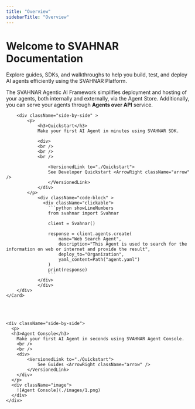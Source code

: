 ```yaml
---
title: "Overview"
sidebarTitle: "Overview"
---
```



# Welcome to SVAHNAR Documentation

Explore guides, SDKs, and walkthroughs to help you build, test, and deploy AI agents efficiently using the SVAHNAR Platform.

The SVAHNAR Agentic AI Framework simplifies deployment and hosting of your agents, both internally and externally, via the Agent Store. Additionally, you can serve your agents through **Agents over API** service.



<div className="gallery">    
    <Card link="./Quickstart">

        <div className="side-by-side" >
            <p>
                <h3>Quickstart</h3>
                Make your first AI Agent in minutes using SVAHNAR SDK.
            
                <div>
                <br />
                <br />
                <br />

                    <VersionedLink to="./Quickstart">
                    See Developer Quickstart <ArrowRight className="arrow" />
                    </VersionedLink>
                </div>
            </p>
                <div className="code-block" >
                  <div className="clickable">
                    ```python showLineNumbers
                    from svahnar import Svahnar

                    client = Svahnar()

                    response = client.agents.create(
                        name="Web Search Agent",
                        description="This Agent is used to search for the information on web or internet and provide the result",
                        deploy_to="Organization",
                        yaml_content=Path("agent.yaml")
                    )
                    print(response)
                    ```
                </div>
                </div>
        </div>
    </Card>
</div>

<br/>
<br/>

<div className="gallery">
  <Card link="./Quickstart">

    <div className="side-by-side">
      <p>
      <h3>Agent Console</h3>
        Make your first AI Agent in seconds using SVAHNAR Agent Console.
        <br />
        <br />
        <div>
            <VersionedLink to="./Quickstart">
                See Guides <ArrowRight className="arrow" />
            </VersionedLink>
        </div>
      </p>
      <div className="image">
        ![Agent Console](./images/1.png)
      </div>
    </div>
  </Card>
</div>
